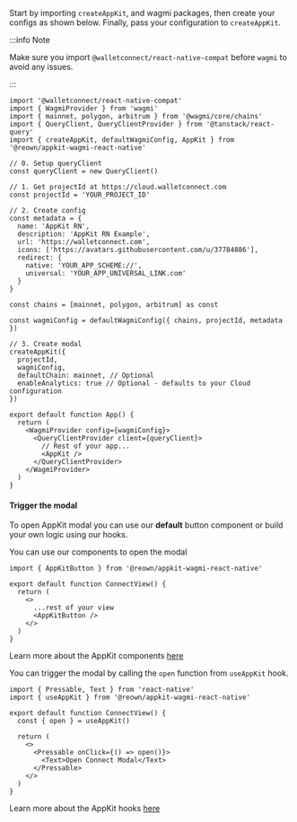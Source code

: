 
Start by importing `createAppKit`, and wagmi packages, then create your configs as shown below.
Finally, pass your configuration to `createAppKit`.

:::info Note

Make sure you import `@walletconnect/react-native-compat` before `wagmi` to avoid any issues.

:::

```tsx
import '@walletconnect/react-native-compat'
import { WagmiProvider } from 'wagmi'
import { mainnet, polygon, arbitrum } from '@wagmi/core/chains'
import { QueryClient, QueryClientProvider } from '@tanstack/react-query'
import { createAppKit, defaultWagmiConfig, AppKit } from '@reown/appkit-wagmi-react-native'

// 0. Setup queryClient
const queryClient = new QueryClient()

// 1. Get projectId at https://cloud.walletconnect.com
const projectId = 'YOUR_PROJECT_ID'

// 2. Create config
const metadata = {
  name: 'AppKit RN',
  description: 'AppKit RN Example',
  url: 'https://walletconnect.com',
  icons: ['https://avatars.githubusercontent.com/u/37784886'],
  redirect: {
    native: 'YOUR_APP_SCHEME://',
    universal: 'YOUR_APP_UNIVERSAL_LINK.com'
  }
}

const chains = [mainnet, polygon, arbitrum] as const

const wagmiConfig = defaultWagmiConfig({ chains, projectId, metadata })

// 3. Create modal
createAppKit({
  projectId,
  wagmiConfig,
  defaultChain: mainnet, // Optional
  enableAnalytics: true // Optional - defaults to your Cloud configuration
})

export default function App() {
  return (
    <WagmiProvider config={wagmiConfig}>
      <QueryClientProvider client={queryClient}>
        // Rest of your app...
        <AppKit />
      </QueryClientProvider>
    </WagmiProvider>
  )
}
```

#### Trigger the modal

To open AppKit modal you can use our **default** button component or build your own logic using our hooks.

<Tabs>
<TabItem value="components" label="Components">
You can use our components to open the modal

```tsx
import { AppKitButton } from '@reown/appkit-wagmi-react-native'

export default function ConnectView() {
  return (
    <>
      ...rest of your view
      <AppKitButton />
    </>
  )
}
```

Learn more about the AppKit components [here](../../core/components.mdx)

</TabItem>
<TabItem value="hooks" label="Hooks">

You can trigger the modal by calling the `open` function from `useAppKit` hook.

```tsx
import { Pressable, Text } from 'react-native'
import { useAppKit } from '@reown/appkit-wagmi-react-native'

export default function ConnectView() {
  const { open } = useAppKit()

  return (
    <>
      <Pressable onClick={() => open()}>
        <Text>Open Connect Modal</Text>
      </Pressable>
    </>
  )
}
```

Learn more about the AppKit hooks [here](../../core/hooks.mdx)

</TabItem>
</Tabs>
